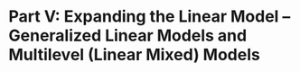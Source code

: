 # Part V: Expanding the Linear Model -- Generalized Linear Models and Multilevel (Linear Mixed) Models {-}
